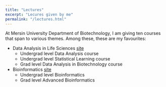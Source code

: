 ```yaml
---
title: "Lectures"
excerpt: "Lecures given by me"
permalink: "/lectures.html"
---
```


At Mersin University Department of Biotechnology, I am giving ten courses that span to various themes. Among these, these are my favourites:

+ Data Analysis in Life Sciences [site](https://emrahkirdok.github.io/ybva/index.html)
  + Undergrad level Data Analysis course
  + Undergrad level Statistical Learning course
  + Grad level Data Analysis in Biotechnology course
+ Bioinformatics [site](https://emrahkirdok.github.io/biyoinformatik/index.html)
  + Undergrad level Bioinformatics
  + Grad level Advanced Bioinformatics